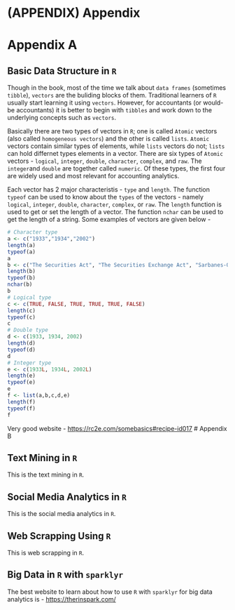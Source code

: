 \backmatter

\appendix


# (APPENDIX) Appendix {-} 

# Appendix A

## Basic Data Structure in `R` 

Though in the book, most of the time we talk about `data frames` (sometimes `tibble`), `vectors` are the buliding blocks of them. Traditional learners of `R` usually start learning it using `vectors`. However, for accountants (or would-be accountants) it is better to begin with `tibbles` and work down to the underlying concepts such as `vectors`. 

Basically there are two types of vectors in `R`; one is called `Atomic` vectors (also called `homogeneous vectors`) and the other is called `lists`. `Atomic` vectors contain similar types of elements, while `lists` vectors do not; `lists` can hold differnet types elements in a vector. There are six types of `Atomic` vectors - `logical`, `integer`, `double`, `character`, `complex`, and `raw`. The `integer`and `double` are together called `numeric`. Of these types, the first four are widely used and most relevant for accounting analytics. 

Each vector has 2 major characteristis - `type` and `length`. The function `typeof` can be used to know about the `types` of the vectors - namely `logical`, `integer`, `double`, `character`, `complex`, or `raw`. The `length` function is used to get or set the length of a vector. The function `nchar` can be used to get the length of a string. Some examples of vectors are given below - 

```r
# Character type 
a <- c("1933","1934","2002")
length(a)
typeof(a)
a
b <- c("The Securities Act", "The Securities Exchange Act", "Sarbanes-Oxley Act")
length(b)
typeof(b)
nchar(b)
b
# Logical type 
c <- c(TRUE, FALSE, TRUE, TRUE, TRUE, FALSE)
length(c)
typeof(c)
c
# Double type 
d <- c(1933, 1934, 2002)
length(d)
typeof(d)
d
# Integer type 
e <- c(1933L, 1934L, 2002L)
length(e)
typeof(e)
e
f <- list(a,b,c,d,e)
length(f)
typeof(f)
f
```

Very good website - <https://rc2e.com/somebasics#recipe-id017>
# Appendix B

## Text Mining in `R`

This is the text mining in `R`.

## Social Media Analytics in `R`

This is the social media analytics in `R`.

## Web Scrapping Using `R`

This is web scrapping in `R`.


## Big Data in `R` with `sparklyr` 

The best website to learn about how to use `R` with `sparklyr` for big data analytics is - <https://therinspark.com/>

